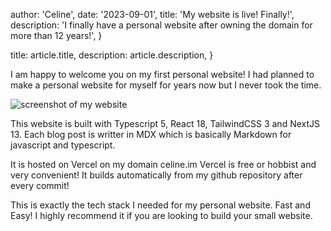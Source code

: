 
  author: 'Celine',
  date: '2023-09-01',
  title: 'My website is live! Finally!',
  description:
    'I finally have a personal website after owning the domain for more than 12 years!',
}

  title: article.title,
  description: article.description,
}




I am happy to welcome you on my first personal website! I had planned to make a personal website 
for myself for years now but I never took the time.

<Image src={website} alt="screenshot of my website" />

This website is built with Typescript 5, React 18, TailwindCSS 3 and NextJS 13. 
Each blog post is writter in <TextLink href="https://mdxjs.com/">MDX</TextLink> which is basically Markdown for javascript and typescript.


It is hosted on <TextLink href="https://vercel.com">Vercel</TextLink> on my domain celine.im
Vercel is free or hobbist and very convenient!
It builds automatically from my github repository after every commit!

This is exactly the tech stack I needed for my personal website. Fast and Easy! 
I highly recommend it if you are looking to build your small website.


<ThankYouLink/>
